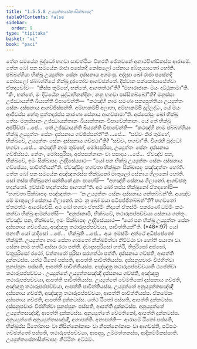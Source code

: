 ```yaml
---
title: "1.5.5.8 උය්‍යුත්තසේනාසික්ඛාපද"
tableOfContents: false
sidebar:
  order: 9
type: "tipitaka"
basket: "vi"
book: "paci"
---
```



<DynamicBreadcrumb />

<Division number="311" book="paci">

<Paragraph number="981" book="paci">
තේන සමයේන බුද්ධෝ භගවා සාවත්ථියං විහරති ජේතවනේ අනාථපිණ්ඩිකස්ස ආරාමේ. තේන ඛෝ පන සමයේන රාජා පසේනදි කෝසලෝ සේනාය අබ්භුය්‍යාතෝ හෝති. ඡබ්බග්ගියා භික්ඛූ උය්‍යුත්තං සේනං දස්සනාය අගමංසු. අද්දසා ඛෝ රාජා පසේනදි කෝසලෝ ඡබ්බග්ගියේ භික්ඛූ දූරතෝව ආගච්ඡන්තේ. දිස්වාන පක්කෝසාපේත්වා ඒතදවෝච—  “කිස්ස තුම්හේ, භන්තේ, ආගතත්ථා”ති? “මහාරාජානං මයං දට්ඨුකාමා”ති. “කිං, භන්තේ, මං දිට්ඨේන යුද්ධාභිනන්දිනං; නනු භගවා පස්සිතබ්බෝ”ති? මනුස්සා උජ්ඣායන්ති ඛිය්‍යන්ති විපාචේන්ති—  “කථඤ්හි නාම සමණා සක්‍යපුත්තියා උය්‍යුත්තං සේනං දස්සනාය ආගච්ඡිස්සන්ති. අම්හාකම්පි අලාභා, අම්හාකම්පි දුල්ලද්ධං, යේ මයං ආජීවස්ස හේතු පුත්තදාරස්ස කාරණා සේනාය ආගච්ඡාමා”ති.
</Paragraph>

<Paragraph number="982" book="paci">
අස්සෝසුං ඛෝ භික්ඛූ තේසං මනුස්සානං උජ්ඣායන්තානං ඛිය්‍යන්තානං විපාචේන්තානං. යේ තේ භික්ඛූ අප්පිච්ඡා …පේ…  තේ උජ්ඣායන්ති ඛිය්‍යන්ති විපාචේන්ති—  “කථඤ්හි නාම ඡබ්බග්ගියා භික්ඛූ උය්‍යුත්තං සේනං දස්සනාය ගච්ඡිස්සන්තී”ති …පේ…  “සච්චං කිර තුම්හේ, භික්ඛවේ, උය්‍යුත්තං සේනං දස්සනාය ගච්ඡථා”ති? “සච්චං, භගවා”ති. විගරහි බුද්ධෝ භගවා …පේ…  කථඤ්හි නාම තුම්හේ, මෝඝපුරිසා, උය්‍යුත්තං සේනං දස්සනාය ගච්ඡිස්සථ. නේතං, මෝඝපුරිසා, අප්පසන්නානං වා පසාදාය …පේ…  ඒවඤ්ච පන, භික්ඛවේ, ඉමං සික්ඛාපදං උද්දිසේය්‍යාථ—
</Paragraph>

<Paragraph number="983" book="paci">
<Emphasis>“යෝ පන භික්ඛු උය්‍යුත්තං සේනං දස්සනාය ගච්ඡේය්‍ය, පාචිත්තියන්”</Emphasis>ති.
</Paragraph>

<Paragraph number="984" book="paci">
ඒවඤ්චිදං භගවතා භික්ඛූනං සික්ඛාපදං පඤ්ඤත්තං හෝති.
</Paragraph>

</Division>
<Division number="312" book="paci">

<Paragraph number="985" book="paci">
තේන ඛෝ පන සමයේන අඤ්ඤතරස්ස භික්ඛුනෝ මාතුලෝ සේනාය ගිලානෝ හෝති. සෝ තස්ස භික්ඛුනෝ සන්තිකේ දූතං පාහේසි—  “අහඤ්හි සේනාය ගිලානෝ. ආගච්ඡතු භදන්තෝ. ඉච්ඡාමි භදන්තස්ස ආගතන්”ති. අථ ඛෝ තස්ස භික්ඛුනෝ ඒතදහෝසි—  “භගවතා සික්ඛාපදං පඤ්ඤත්තං—  ‘න උය්‍යුත්තං සේනං දස්සනාය ගන්තබ්බන්’ති. අයඤ්ච මේ මාතුලෝ සේනාය ගිලානෝ. කථං නු ඛෝ මයා පටිපජ්ජිතබ්බන්”ති? භගවතෝ ඒතමත්ථං ආරෝචේසි. අථ ඛෝ භගවා ඒතස්මිං නිදානේ ඒතස්මිං පකරණේ ධම්මිං කථං කත්වා භික්ඛූ ආමන්තේසි—  “අනුජානාමි, භික්ඛවේ, තථාරූපප්පච්චයා සේනාය ගන්තුං. ඒවඤ්ච පන, භික්ඛවේ, ඉමං සික්ඛාපදං උද්දිසේය්‍යාථ—
</Paragraph>

</Division>
<Division number="313" book="paci">

<Paragraph number="986" book="paci">
<Emphasis>“යෝ පන භික්ඛු උය්‍යුත්තං සේනං දස්සනාය ගච්ඡේය්‍ය, අඤ්ඤත්‍ර තථාරූපප්පච්චයා, පාචිත්තියන්”</Emphasis>ති. (*48*:<Emphasis>97</Emphasis>)
</Paragraph>

</Division>
<Division number="314" book="paci">

<Paragraph number="987" book="paci">
<Emphasis>යෝ පනා</Emphasis>ති යෝ යාදිසෝ …පේ…  <Emphasis>භික්ඛූ</Emphasis>ති …පේ…  අයං ඉමස්මිං අත්ථේ අධිප්පේතෝ භික්ඛූති.
</Paragraph>

<Paragraph number="988" book="paci">
<Emphasis>උය්‍යුත්තා</Emphasis> නාම සේනා ගාමතෝ නික්ඛමිත්වා නිවිට්ඨා වා හෝති පයාතා වා.
</Paragraph>

<Paragraph number="989" book="paci">
<Emphasis>සේනා</Emphasis> නාම හත්ථී අස්සා රථා පත්තී. ද්වාදසපුරිසෝ හත්ථී, තිපුරිසෝ අස්සෝ, චතුපුරිසෝ රථෝ, චත්තාරෝ පුරිසා සරහත්ථා පත්ති. දස්සනාය ගච්ඡති, ආපත්ති දුක්කටස්ස. යත්ථ ඨිතෝ පස්සති, ආපත්ති පාචිත්තියස්ස. දස්සනූපචාරං විජහිත්වා පුනප්පුනං පස්සති, ආපත්ති පාචිත්තියස්ස.
</Paragraph>

<Paragraph number="990" book="paci">
<Emphasis>අඤ්ඤත්‍ර තථාරූපප්පච්චයා</Emphasis>ති ඨපේත්වා තථාරූපප්පච්චයං.
</Paragraph>

</Division>
<Division number="315" book="paci">

<Paragraph number="991" book="paci">
උය්‍යුත්තේ උය්‍යුත්තසඤ්ඤී දස්සනාය ගච්ඡති, අඤ්ඤත්‍ර තථාරූපප්පච්චයා, ආපත්ති පාචිත්තියස්ස. උය්‍යුත්තේ වේමතිකෝ දස්සනාය ගච්ඡති, අඤ්ඤත්‍ර තථාරූපප්පච්චයා, ආපත්ති පාචිත්තියස්ස. උය්‍යුත්තේ අනුය්‍යුත්තසඤ්ඤී දස්සනාය ගච්ඡති, අඤ්ඤත්‍ර තථාරූපප්පච්චයා, ආපත්ති පාචිත්තියස්ස.
</Paragraph>

<Paragraph number="992" book="paci">
ඒකමේකං දස්සනාය ගච්ඡති, ආපත්ති දුක්කටස්ස. යත්ථ ඨිතෝ පස්සති, ආපත්ති දුක්කටස්ස. දස්සනූපචාරං විජහිත්වා පුනප්පුනං පස්සති, ආපත්ති දුක්කටස්ස. අනුය්‍යුත්තේ උය්‍යුත්තසඤ්ඤී, ආපත්ති දුක්කටස්ස. අනුය්‍යුත්තේ වේමතිකෝ, ආපත්ති දුක්කටස්ස. අනුය්‍යුත්තේ අනුය්‍යුත්තසඤ්ඤී, අනාපත්ති.
</Paragraph>

</Division>
<Division number="316" book="paci">

<Paragraph number="993" book="paci">
අනාපත්ති—  ආරාමේ ඨිතෝ පස්සති, භික්ඛුස්ස ඨිතෝකාසං වා නිසින්නෝකාසං වා නිපන්නෝකාසං වා ආගච්ඡති, පටිපථං ගච්ඡන්තෝ පස්සති, තථාරූපප්පච්චයා, ආපදාසු, උම්මත්තකස්ස, ආදිකම්මිකස්සාති.

</Paragraph>
</Division>

<Paragraph number="994" type="center" book="paci">
උය්‍යුත්තසේනාසික්ඛාපදං නිට්ඨිතං අට්ඨමං.
</Paragraph>